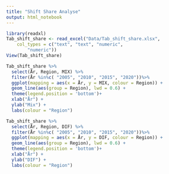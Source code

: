 ```yaml
---
title: "Shift Share Analyse"
output: html_notebook
---
```


```r
library(readxl)
Tab_shift_share <- read_excel("Data/Tab_shift_share.xlsx", 
    col_types = c("text", "text", "numeric", 
        "numeric"))
View(Tab_shift_share)
```

```r
Tab_shift_share %>%
  select(År, Region, MIX) %>%
  filter(År %in%c( "2005", "2010", "2015", "2020"))%>%
  ggplot(mapping = aes(x = År, y = MIX, colour = Region)) +
  geom_line(aes(group = Region), lwd = 0.6) +
  theme(legend.position = 'bottom')+
  xlab("År") +
  ylab("Mix") +
  labs(colour = "Region")
```

```r
Tab_shift_share %>%
  select(År, Region, DIF) %>%
  filter(År %in%c( "2005", "2010", "2015", "2020"))%>%
  ggplot(mapping = aes(x = År, y = DIF, colour = Region)) +
  geom_line(aes(group = Region), lwd = 0.6) +
  theme(legend.position = 'bottom')+
  xlab("År") +
  ylab("DIF") +
  labs(colour = "Region")
```





